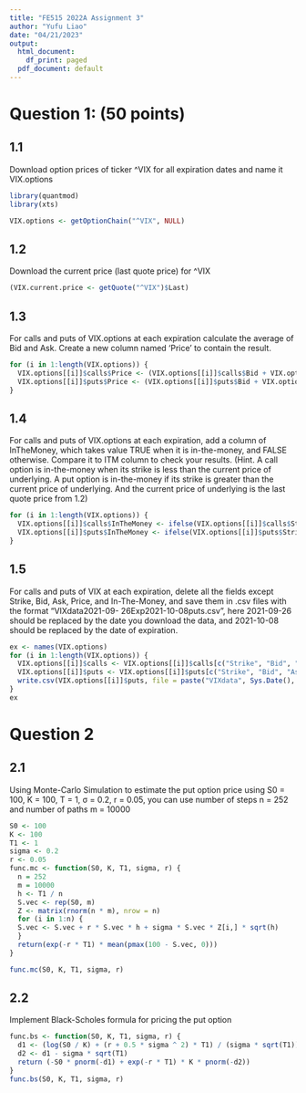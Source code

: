 ```yaml
---
title: "FE515 2022A Assignment 3"
author: "Yufu Liao"
date: "04/21/2023"
output:
  html_document:
    df_print: paged
  pdf_document: default
---
```


# Question 1: (50 points)

## 1.1 

Download option prices of ticker ^VIX for all expiration dates and name it VIX.options

```r
library(quantmod)
library(xts)

VIX.options <- getOptionChain("^VIX", NULL)
```

## 1.2

Download the current price (last quote price) for ^VIX

```r
(VIX.current.price <- getQuote("^VIX")$Last)
```

## 1.3 

For calls and puts of VIX.options at each expiration calculate the average of Bid and Ask. Create a new column named ‘Price’ to contain the result.

```r
for (i in 1:length(VIX.options)) {
  VIX.options[[i]]$calls$Price <- (VIX.options[[i]]$calls$Bid + VIX.options[[i]]$calls$Ask) * 0.5
  VIX.options[[i]]$puts$Price <- (VIX.options[[i]]$puts$Bid + VIX.options[[i]]$puts$Ask) * 0.5
}
```

## 1.4 

For calls and puts of VIX.options at each expiration, add a column of InTheMoney, which takes value TRUE when it is in-the-money, and FALSE otherwise. Compare it to ITM column to check your results. (Hint. A call option is in-the-money when its strike is less than the current price of underlying. A put option is in-the-money if its strike is greater than the current price of underlying. And the current price of underlying is the last quote price from 1.2)

```r
for (i in 1:length(VIX.options)) {
  VIX.options[[i]]$calls$InTheMoney <- ifelse(VIX.options[[i]]$calls$Strike < VIX.current.price, TRUE, FALSE)
  VIX.options[[i]]$puts$InTheMoney <- ifelse(VIX.options[[i]]$puts$Strike < VIX.current.price, TRUE, FALSE)
}
```

## 1.5

For calls and puts of VIX at each expiration, delete all the fields except Strike, Bid, Ask, Price, and In-The-Money, and save them in .csv files with the format “VIXdata2021-09- 26Exp2021-10-08puts.csv”, here 2021-09-26 should be replaced by the date you download the data, and 2021-10-08 should be replaced by the date of expiration.

```r
ex <- names(VIX.options)
for (i in 1:length(VIX.options)) {
  VIX.options[[i]]$calls <- VIX.options[[i]]$calls[c("Strike", "Bid", "Ask", "Price", "InTheMoney")]
  VIX.options[[i]]$puts <- VIX.options[[i]]$puts[c("Strike", "Bid", "Ask", "Price", "InTheMoney")]
  write.csv(VIX.options[[i]]$puts, file = paste("VIXdata", Sys.Date(), "Exp", ex[i], "puts.csv", sep = ""))
}
ex
```

# Question 2

## 2.1

Using Monte-Carlo Simulation to estimate the put option price using S0 = 100, K = 100, T = 1, σ = 0.2, r = 0.05, you can use number of steps n = 252 and number of paths m = 10000

```r
S0 <- 100
K <- 100
T1 <- 1
sigma <- 0.2
r <- 0.05
func.mc <- function(S0, K, T1, sigma, r) {
  n = 252
  m = 10000
  h <- T1 / n
  S.vec <- rep(S0, m)
  Z <- matrix(rnorm(n * m), nrow = n)
  for (i in 1:n) {
  S.vec <- S.vec + r * S.vec * h + sigma * S.vec * Z[i,] * sqrt(h)
  }
  return(exp(-r * T1) * mean(pmax(100 - S.vec, 0)))
}

func.mc(S0, K, T1, sigma, r)
```

## 2.2

Implement Black-Scholes formula for pricing the put option

```r
func.bs <- function(S0, K, T1, sigma, r) {
  d1 <- (log(S0 / K) + (r + 0.5 * sigma ^ 2) * T1) / (sigma * sqrt(T1))
  d2 <- d1 - sigma * sqrt(T1)
  return (-S0 * pnorm(-d1) + exp(-r * T1) * K * pnorm(-d2))
}
func.bs(S0, K, T1, sigma, r)
```